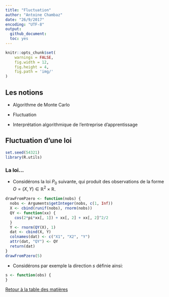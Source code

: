 ```yaml
---
title: "Fluctuation"
author: "Antoine Chambaz"
date: "26/9/2017"
encoding: "UTF-8"
output:
  github_document:
  toc: yes
---
```


```r
knitr::opts_chunk$set(
    warnings = FALSE,
	fig.width = 12, 
	fig.height = 4, 
	fig.path = 'img/'
)
```


## Les notions

* Algorithme de Monte Carlo
  
* Fluctuation
  
* Interprétation algorithmique de l'entreprise d'apprentissage

## Fluctuation d'une loi

```r
set.seed(54321)
library(R.utils)
```

### La loi&hellip; 

* Considérons  la loi  $P_{0}$ suivante,  qui produit  des observations  de la
  forme $O=(X,Y) \in \mathbb{R}^{2} \times \mathbb{R}$.

```r
drawFromPzero <- function(nobs) {
  nobs <- Arguments$getInteger(nobs, c(1, Inf))
  X <- cbind(runif(nobs), rnorm(nobs))
  QY <- function(xx) {
    cos(2*pi*xx[, 1]) + xx[, 2] + xx[, 2]^2/2
  }
  Y <- rnorm(QY(X), 1)
  dat <- cbind(X, Y)
  colnames(dat) <- c("X1", "X2", "Y")
  attr(dat, "QY") <- QY
  return(dat)
}
drawFromPzero(5)
```

* Considérons par exemple la direction $s$ définie ainsi:

```r
s <- function(obs) {
}
```

[Retour à la table des matières](https://github.com/achambaz/laviemodedemploi#liens)
